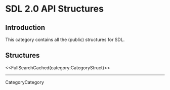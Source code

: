 <!-- #master-page:CategoryTemplate -->
<!-- #master-date:Unknown-Date -->
<!-- format wiki -->
<!-- language en -->

= SDL 2.0 API Structures =


== Introduction ==

This category contains all the (public) structures for SDL.

== Structures ==

<<FullSearchCached(category:CategoryStruct)>>

----
CategoryCategory
